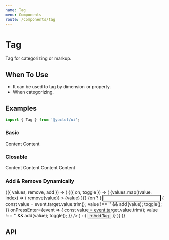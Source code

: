 ```yaml
---
name: Tag
menu: Components
route: /components/tag
---
```




# Tag

Tag for categorizing or markup.

## When To Use

- It can be used to tag by dimension or property.
- When categorizing.

## Examples

```js
import { Tag } from '@yoctol/ui';
```

### Basic

<Playground>
  <Tag>Content</Tag>
  <Tag>Content</Tag>
</Playground>

### Closable

<Playground>
  <Tag closable>Content</Tag>
  <Tag closable>Content</Tag>
  <Tag closable>Content</Tag>
  <Tag closable>Content</Tag>
</Playground>

### Add & Remove Dynamically

<Playground>
  <Set initial={['tag 1', 'tag 2', 'tag 3']}>
    {({ values, remove, add }) => (
      <Toggle>
        {({ on, toggle }) => (
          <Flex>
            {values.map((value, index) => (
              <Tag
                key={value}
                closable={index !== 0}
                onClosed={() => remove(value)}
              >
                {value}
              </Tag>
            ))}
            <Flex ml="2">
              {on ? (
                <Input
                  width="80px"
                  size="sm"
                  defaultValue=""
                  autoFocus
                  onBlur={event => {
                    const value = event.target.value.trim();
                    value !== '' && add(value);
                    toggle();
                  }}
                  onPressEnter={event => {
                    const value = event.target.value.trim();
                    value !== '' && add(value);
                    toggle();
                  }}
                />
              ) : (
                <Button text size="sm" onClick={toggle}>
                  + Add Tag
                </Button>
              )}
            </Flex>
          </Flex>
        )}
      </Toggle>
    )}
  </Set>
</Playground>

## API

<PropsTable of={Tag} />
